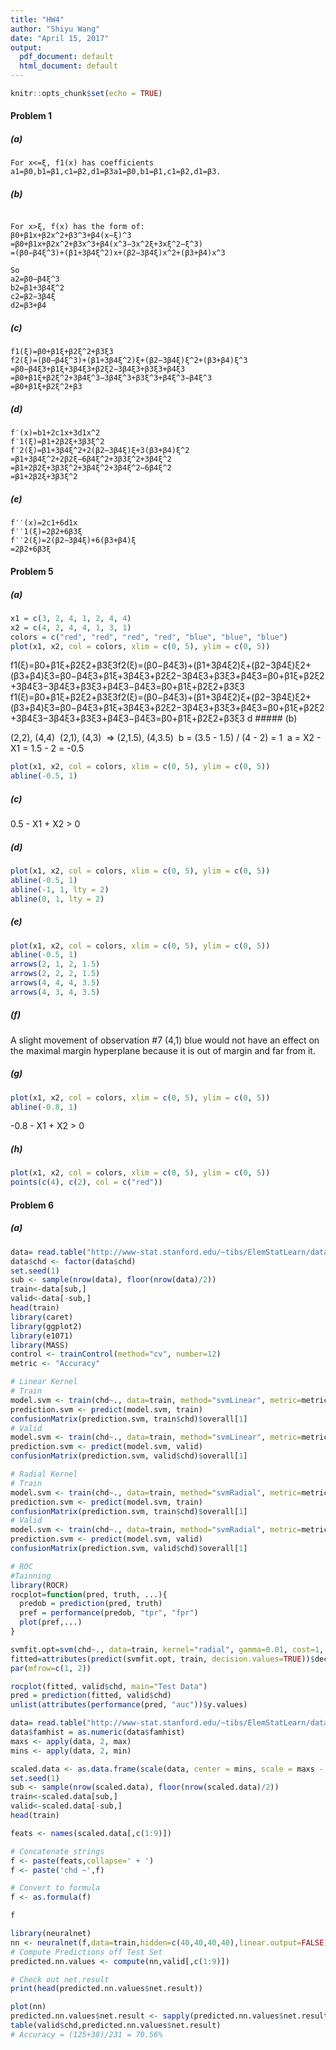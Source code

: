 ```yaml
---
title: "HW4"
author: "Shiyu Wang"
date: "April 15, 2017"
output:
  pdf_document: default
  html_document: default
---
```


```r
knitr::opts_chunk$set(echo = TRUE)
```

#### Problem 1

##### (a)

```
For x<=ξ, f1(x) has coefficients a1=β0,b1=β1,c1=β2,d1=β3a1=β0,b1=β1,c1=β2,d1=β3.

```

##### (b)
```

For x>ξ, f(x) has the form of:
β0+β1x+β2x^2+β3^3+β4(x−ξ)^3
=β0+β1x+β2x^2+β3x^3+β4(x^3−3x^2ξ+3xξ^2−ξ^3)
=(β0−β4ξ^3)+(β1+3β4ξ^2)x+(β2−3β4ξ)x^2+(β3+β4)x^3

So 
a2=β0−β4ξ^3 
b2=β1+3β4ξ^2 
c2=β2−3β4ξ
d2=β3+β4
```

##### (c)

```
f1(ξ)=β0+β1ξ+β2ξ^2+β3ξ3
f2(ξ)=(β0−β4ξ^3)+(β1+3β4ξ^2)ξ+(β2−3β4ξ)ξ^2+(β3+β4)ξ^3
=β0−β4ξ3+β1ξ+3β4ξ3+β2ξ2−3β4ξ3+β3ξ3+β4ξ3
=β0+β1ξ+β2ξ^2+3β4ξ^3−3β4ξ^3+β3ξ^3+β4ξ^3−β4ξ^3
=β0+β1ξ+β2ξ^2+β3
```

##### (d)

```
f′(x)=b1+2c1x+3d1x^2
f′1(ξ)=β1+2β2ξ+3β3ξ^2
f′2(ξ)=β1+3β4ξ^2+2(β2−3β4ξ)ξ+3(β3+β4)ξ^2
=β1+3β4ξ^2+2β2ξ−6β4ξ^2+3β3ξ^2+3β4ξ^2
=β1+2β2ξ+3β3ξ^2+3β4ξ^2+3β4ξ^2−6β4ξ^2
=β1+2β2ξ+3β3ξ^2
```

##### (e)
```
f′′(x)=2c1+6d1x
f′′1(ξ)=2β2+6β3ξ
f′′2(ξ)=2(β2−3β4ξ)+6(β3+β4)ξ
=2β2+6β3ξ

```

#### Problem 5

##### (a)
```r
x1 = c(3, 2, 4, 1, 2, 4, 4)
x2 = c(4, 2, 4, 4, 1, 3, 1)
colors = c("red", "red", "red", "red", "blue", "blue", "blue")
plot(x1, x2, col = colors, xlim = c(0, 5), ylim = c(0, 5))
```

f1(ξ)=β0+β1ξ+β2ξ2+β3ξ3f2(ξ)=(β0−β4ξ3)+(β1+3β4ξ2)ξ+(β2−3β4ξ)ξ2+(β3+β4)ξ3=β0−β4ξ3+β1ξ+3β4ξ3+β2ξ2−3β4ξ3+β3ξ3+β4ξ3=β0+β1ξ+β2ξ2+3β4ξ3−3β4ξ3+β3ξ3+β4ξ3−β4ξ3=β0+β1ξ+β2ξ2+β3ξ3
f1(ξ)=β0+β1ξ+β2ξ2+β3ξ3f2(ξ)=(β0−β4ξ3)+(β1+3β4ξ2)ξ+(β2−3β4ξ)ξ2+(β3+β4)ξ3=β0−β4ξ3+β1ξ+3β4ξ3+β2ξ2−3β4ξ3+β3ξ3+β4ξ3=β0+β1ξ+β2ξ2+3β4ξ3−3β4ξ3+β3ξ3+β4ξ3−β4ξ3=β0+β1ξ+β2ξ2+β3ξ3
d
##### (b)

(2,2), (4,4) \ (2,1), (4,3) \ => (2,1.5), (4,3.5) \ b = (3.5 - 1.5) / (4 - 2) = 1 \ a = X2 - X1 = 1.5 - 2 = -0.5
```r
plot(x1, x2, col = colors, xlim = c(0, 5), ylim = c(0, 5))
abline(-0.5, 1)
```

##### (c)

0.5 - X1 + X2 > 0

##### (d)
```r
plot(x1, x2, col = colors, xlim = c(0, 5), ylim = c(0, 5))
abline(-0.5, 1)
abline(-1, 1, lty = 2)
abline(0, 1, lty = 2)
```

##### (e)
```r
plot(x1, x2, col = colors, xlim = c(0, 5), ylim = c(0, 5))
abline(-0.5, 1)
arrows(2, 1, 2, 1.5)
arrows(2, 2, 2, 1.5)
arrows(4, 4, 4, 3.5)
arrows(4, 3, 4, 3.5)
```

##### (f)
A slight movement of observation #7 (4,1) blue would not have an effect on the maximal margin hyperplane because it is out of margin and far from it.

##### (g)
```r
plot(x1, x2, col = colors, xlim = c(0, 5), ylim = c(0, 5))
abline(-0.8, 1)
```
-0.8 - X1 + X2 > 0

##### (h)
```r
plot(x1, x2, col = colors, xlim = c(0, 5), ylim = c(0, 5))
points(c(4), c(2), col = c("red"))
```

#### Problem 6

##### (a)

```r
data= read.table("http://www-stat.stanford.edu/~tibs/ElemStatLearn/datasets/SAheart.data", sep=",",head=T,row.names=1)
data$chd <- factor(data$chd)
set.seed(1)
sub <- sample(nrow(data), floor(nrow(data)/2))
train<-data[sub,]
valid<-data[-sub,]
head(train)
library(caret)
library(ggplot2)
library(e1071)
library(MASS)
control <- trainControl(method="cv", number=12)
metric <- "Accuracy"
```

```r
# Linear Kernel
# Train
model.svm <- train(chd~., data=train, method="svmLinear", metric=metric, trControl=control)
prediction.svm <- predict(model.svm, train)
confusionMatrix(prediction.svm, train$chd)$overall[1]
# Valid
model.svm <- train(chd~., data=train, method="svmLinear", metric=metric, trControl=control)
prediction.svm <- predict(model.svm, valid)
confusionMatrix(prediction.svm, valid$chd)$overall[1]

# Radial Kernel
# Train
model.svm <- train(chd~., data=train, method="svmRadial", metric=metric, trControl=control)
prediction.svm <- predict(model.svm, train)
confusionMatrix(prediction.svm, train$chd)$overall[1]
# Valid
model.svm <- train(chd~., data=train, method="svmRadial", metric=metric, trControl=control)
prediction.svm <- predict(model.svm, valid)
confusionMatrix(prediction.svm, valid$chd)$overall[1]
```

```r
# ROC
#Tainning
library(ROCR)
rocplot=function(pred, truth, ...){
  predob = prediction(pred, truth)
  pref = performance(predob, "tpr", "fpr")
  plot(pref,...)
}

svmfit.opt=svm(chd~., data=train, kernel="radial", gamma=0.01, cost=1, decision.values=T)
fitted=attributes(predict(svmfit.opt, train, decision.values=TRUE))$decision.values
par(mfrow=c(1, 2))

rocplot(fitted, valid$chd, main="Test Data")
pred = prediction(fitted, valid$chd)
unlist(attributes(performance(pred, "auc"))$y.values)
```

```r
data= read.table("http://www-stat.stanford.edu/~tibs/ElemStatLearn/datasets/SAheart.data", sep=",",head=T,row.names=1)
data$famhist = as.numeric(data$famhist)
maxs <- apply(data, 2, max)
mins <- apply(data, 2, min)

scaled.data <- as.data.frame(scale(data, center = mins, scale = maxs - mins))
set.seed(1)
sub <- sample(nrow(scaled.data), floor(nrow(scaled.data)/2))
train<-scaled.data[sub,]
valid<-scaled.data[-sub,]
head(train)
```

```r
feats <- names(scaled.data[,c(1:9)])

# Concatenate strings
f <- paste(feats,collapse=' + ')
f <- paste('chd ~',f)

# Convert to formula
f <- as.formula(f)

f
```

```r
library(neuralnet)
nn <- neuralnet(f,data=train,hidden=c(40,40,40,40),linear.output=FALSE)
# Compute Predictions off Test Set
predicted.nn.values <- compute(nn,valid[,c(1:9)])

# Check out net.result
print(head(predicted.nn.values$net.result))
```



```r
plot(nn)
predicted.nn.values$net.result <- sapply(predicted.nn.values$net.result,round,digits=0)
table(valid$chd,predicted.nn.values$net.result)
# Accuracy = (125+38)/231 = 70.56%
```




